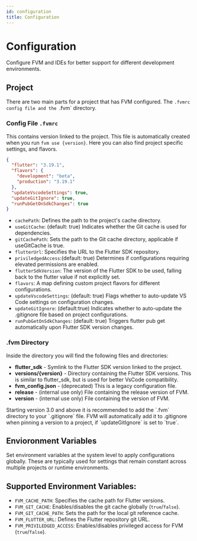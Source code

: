 ```yaml
---
id: configuration
title: Configuration
---
```



# Configuration

Configure FVM and IDEs for better support for different development environments.

## Project

There are two main parts for a project that has FVM configured. The `.fvmrc config file and the `.fvm` directory.

### Config File `.fvmrc`

This contains version linked to the project. This file is automatically created when you run `fvm use {version}`. Here you can also find project specific settings, and flavors.

```json
{
  "flutter": "3.19.1",
  "flavors": {
    "development": "beta",
    "production": "3.19.1"
  },
  "updateVscodeSettings": true,
  "updateGitIgnore": true,
  "runPubGetOnSdkChanges": true
}
```

- `cachePath`: Defines the path to the project's cache directory.
- `useGitCache`: (default: true) Indicates whether the Git cache is used for dependencies.
- `gitCachePath`: Sets the path to the Git cache directory, applicable if useGitCache is true.
- `flutterUrl`: Specifies the URL to the Flutter SDK repository.
- `priviledgedAccess`:(default: true) Determines if configurations requiring elevated permissions are enabled.
- `flutterSdkVersion`: The version of the Flutter SDK to be used, falling back to the flutter value if not explicitly set.
- `flavors`: A map defining custom project flavors for different configurations.
- `updateVscodeSettings`: (default: true) Flags whether to auto-update VS Code settings on configuration changes.
- `updateGitIgnore`: (default:true) Indicates whether to auto-update the .gitignore file based on project configurations.
- `runPubGetOnSdkChanges`: (default: true) Triggers flutter pub get automatically upon Flutter SDK version changes.

### .fvm Directory

Inside the directory you will find the following files and directories:

- **flutter_sdk** - Symlink to the Flutter SDK version linked to the project.
- **versions/{version}** - Directory containing the Flutter SDK versions. This is similar to flutter_sdk, but is used for better VsCode compatibility.
- **fvm_config.json** - (deprecated) This is a legacy configuration file.
- **release** - (internal use only) File containing the release version of FVM.
- **version** - (internal use only) File containing the version of FVM.

<Callout type="info">
  Starting version 3.0 and above it is recommended to add the `.fvm` directory
  to your `.gitignore` file. FVM will automatically add it to .gitignore when
  pinning a version to a project, if `updateGitIgnore` is set to `true`.
</Callout>

## Envioronment Variables

Set environment variables at the system level to apply configurations globally. These are typically used for settings that remain constant across multiple projects or runtime environments.

## Supported Environment Variables:

- `FVM_CACHE_PATH`: Specifies the cache path for Flutter versions.
- `FVM_GIT_CACHE`: Enables/disables the git cache globally (`true`/`false`).
- `FVM_GIT_CACHE_PATH`: Sets the path for the local git reference cache.
- `FVM_FLUTTER_URL`: Defines the Flutter repository git URL.
- `FVM_PRIVILEDGED_ACCESS`: Enables/disables privileged access for FVM (`true`/`false`).
